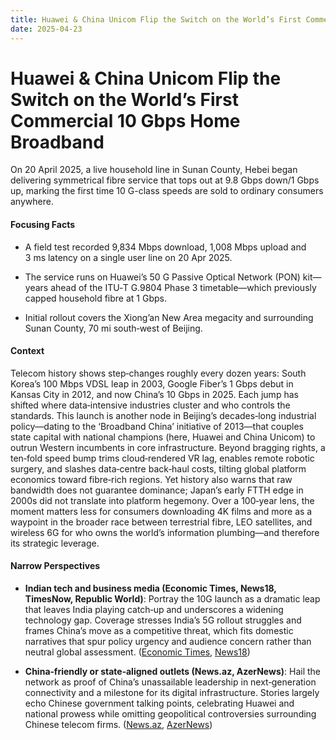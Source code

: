 ```yaml
---
title: Huawei & China Unicom Flip the Switch on the World’s First Commercial 10 Gbps Home Broadband
date: 2025-04-23
---
```


# Huawei & China Unicom Flip the Switch on the World’s First Commercial 10 Gbps Home Broadband

On 20 April 2025, a live household line in Sunan County, Hebei began delivering symmetrical fibre service that tops out at 9.8 Gbps down/1 Gbps up, marking the first time 10 G-class speeds are sold to ordinary consumers anywhere.

#### Focusing Facts

- A field test recorded 9,834 Mbps download, 1,008 Mbps upload and 3 ms latency on a single user line on 20 Apr 2025.

- The service runs on Huawei’s 50 G Passive Optical Network (PON) kit—years ahead of the ITU‑T G.9804 Phase 3 timetable—which previously capped household fibre at 1 Gbps.

- Initial rollout covers the Xiong’an New Area megacity and surrounding Sunan County, 70 mi south‑west of Beijing.

#### Context

Telecom history shows step‑changes roughly every dozen years: South Korea’s 100 Mbps VDSL leap in 2003, Google Fiber’s 1 Gbps debut in Kansas City in 2012, and now China’s 10 Gbps in 2025. Each jump has shifted where data‑intensive industries cluster and who controls the standards. This launch is another node in Beijing’s decades‑long industrial policy—dating to the ‘Broadband China’ initiative of 2013—that couples state capital with national champions (here, Huawei and China Unicom) to outrun Western incumbents in core infrastructure. Beyond bragging rights, a ten‑fold speed bump trims cloud‑rendered VR lag, enables remote robotic surgery, and slashes data‑centre back‑haul costs, tilting global platform economics toward fibre‑rich regions. Yet history also warns that raw bandwidth does not guarantee dominance; Japan’s early FTTH edge in 2000s did not translate into platform hegemony. Over a 100‑year lens, the moment matters less for consumers downloading 4K films and more as a waypoint in the broader race between terrestrial fibre, LEO satellites, and wireless 6G for who owns the world’s information plumbing—and therefore its strategic leverage.

#### Narrow Perspectives

- **Indian tech and business media (Economic Times, News18, TimesNow, Republic World)**: Portray the 10G launch as a dramatic leap that leaves India playing catch‑up and underscores a widening technology gap. Coverage stresses India’s 5G rollout struggles and frames China’s move as a competitive threat, which fits domestic narratives that spur policy urgency and audience concern rather than neutral global assessment. ([Economic Times](https://economictimes.indiatimes.com/news/international/new-zealand/china-launches-worlds-first-10g-broadband-network/articleshow/120480169.cms), [News18](https://www.news18.com/tech/worlds-first-10g-broadband-launched-in-china-downloads-20gb-4k-movie-in-ws-dkl-9309205.html))

- **China‑friendly or state‑aligned outlets (News.az, AzerNews)**: Hail the network as proof of China’s unassailable leadership in next‑generation connectivity and a milestone for its digital infrastructure. Stories largely echo Chinese government talking points, celebrating Huawei and national prowess while omitting geopolitical controversies surrounding Chinese telecom firms. ([News.az](https://news.az/news/china-rolls-out-10g-standard-high-speed-broadband-network), [AzerNews](https://www.azernews.az/region/240654.html))
